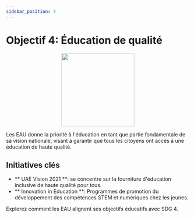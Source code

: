 ```yaml
---
sidebar_position: 4
---
```


# Objectif 4: Éducation de qualité

<p align="center"><img src="https://www.un.org/sustainabledevelopment/wp-content/uploads/2019/08/E-Goal-04-1024x1024.png" width="200" height="200"/></p>

Les EAU donne la priorité à l'éducation en tant que partie fondamentale de sa vision nationale, visant à garantir que tous les citoyens ont accès à une éducation de haute qualité.

## Initiatives clés

- ** UAE Vision 2021 **: se concentre sur la fourniture d'éducation inclusive de haute qualité pour tous.
- ** Innovation in Education **: Programmes de promotion du développement des compétences STEM et numériques chez les jeunes.

Explorez comment les EAU alignent ses objectifs éducatifs avec SDG 4.